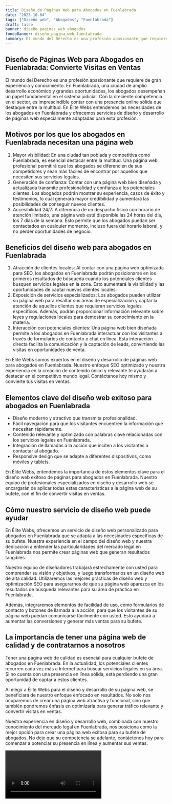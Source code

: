 ```yaml
---
title: Diseño de Páginas Web para Abogados en Fuenlabrada
date: "2023-10-04"
tags: ["Diseño web", "Abogados", "Fuenlabrada"]
draft: false
banner: diseño_paginas_web_abogados
fondoBanner: diseño_pagina_web_fuenlabrada
summary: El mundo del Derecho es una profesión apasionante que requiere de gran experiencia y conocimiento. En Fuenlabrada, una ciudad de amplio desarrollo económico y grandes oportunidades, los abogados desempeñan un papel fundamental en el sistema judicial. Con la creciente competencia en el sector, es imprescindible contar con una presencia online sólida que destaque entre la multitud. En Élite Webs entendemos las necesidades de los abogados en Fuenlabrada y ofrecemos servicios de diseño y desarrollo de páginas web especialmente adaptadas para esta profesión.
---
```



## Diseño de Páginas Web para Abogados en Fuenlabrada: Convierte Visitas en Ventas

El mundo del Derecho es una profesión apasionante que requiere de gran experiencia y conocimiento. En Fuenlabrada, una ciudad de amplio desarrollo económico y grandes oportunidades, los abogados desempeñan un papel fundamental en el sistema judicial. Con la creciente competencia en el sector, es imprescindible contar con una presencia online sólida que destaque entre la multitud. En Élite Webs entendemos las necesidades de los abogados en Fuenlabrada y ofrecemos servicios de diseño y desarrollo de páginas web especialmente adaptadas para esta profesión.

## Motivos por los que los abogados en Fuenlabrada necesitan una página web

1. Mayor visibilidad: En una ciudad tan poblada y competitiva como Fuenlabrada, es esencial destacar entre la multitud. Una página web profesional permitirá que los abogados se diferencien de sus competidores y sean más fáciles de encontrar por aquellos que necesiten sus servicios legales.
2. Generación de confianza: Contar con una página web bien diseñada y actualizada transmite profesionalidad y confianza a los potenciales clientes. Los abogados podrán mostrar su experiencia, casos de éxito y testimonios, lo cual generará mayor credibilidad y aumentará las posibilidades de conseguir nuevos clientes.
3. Accesibilidad 24/7: A diferencia de un despacho físico con horario de atención limitado, una página web está disponible las 24 horas del día, los 7 días de la semana. Esto permite que los abogados puedan ser contactados en cualquier momento, incluso fuera del horario laboral, y no perder oportunidades de negocio.

## Beneficios del diseño web para abogados en Fuenlabrada

1. Atracción de clientes locales: Al contar con una página web optimizada para SEO, los abogados en Fuenlabrada podrán posicionarse en los primeros resultados de búsqueda cuando los potenciales clientes busquen servicios legales en la zona. Esto aumentará la visibilidad y las oportunidades de captar nuevos clientes locales.
2. Exposición de servicios especializados: Los abogados pueden utilizar su página web para resaltar sus áreas de especialización y captar la atención de aquellos clientes que requieran servicios legales específicos. Además, podrán proporcionar información relevante sobre leyes y regulaciones locales para demostrar su conocimiento en la materia.
3. Interacción con potenciales clientes: Una página web bien diseñada permite a los abogados en Fuenlabrada interactuar con los visitantes a través de formularios de contacto o chat en línea. Esta interacción directa facilita la comunicación y la captación de leads, convirtiendo las visitas en oportunidades de venta.

En Élite Webs somos expertos en el diseño y desarrollo de páginas web para abogados en Fuenlabrada. Nuestro enfoque SEO optimizado y nuestra experiencia en la creación de contenido único y relevante te ayudarán a destacar en el competitivo mundo legal. Contáctanos hoy mismo y convierte tus visitas en ventas.

<GifSeo />

<Cta />

## Elementos clave del diseño web exitoso para abogados en Fuenlabrada

- Diseño moderno y atractivo que transmita profesionalidad.
- Fácil navegación para que los visitantes encuentren la información que necesitan rápidamente.
- Contenido relevante y optimizado con palabras clave relacionadas con los servicios legales en Fuenlabrada.
- Integración de llamadas a la acción que inciten a los visitantes a contactar al abogado.
- Responsive design que se adapte a diferentes dispositivos, como móviles y tablets.

En Élite Webs, entendemos la importancia de estos elementos clave para el diseño web exitoso de páginas para abogados en Fuenlabrada. Nuestro equipo de profesionales especializados en diseño y desarrollo web se encargarán de aplicar todas estas características a la página web de su bufete, con el fin de convertir visitas en ventas.

## Cómo nuestro servicio de diseño web puede ayudar

En Élite Webs, ofrecemos un servicio de diseño web personalizado para abogados en Fuenlabrada que se adapta a las necesidades específicas de su bufete. Nuestra experiencia en el campo del diseño web y nuestra dedicación a entender las particularidades del mercado legal en Fuenlabrada nos permite crear páginas web que generan resultados tangibles.

Nuestro equipo de diseñadores trabajará estrechamente con usted para comprender su visión y objetivos, y luego transformarlos en un diseño web de alta calidad. Utilizaremos las mejores prácticas de diseño web y optimización SEO para asegurarnos de que su página web aparezca en los resultados de búsqueda relevantes para su área de práctica en Fuenlabrada.

Además, integraremos elementos de facilidad de uso, como formularios de contacto y botones de llamada a la acción, para que los visitantes de su página web puedan comunicarse fácilmente con usted. Esto ayudará a aumentar las conversiones y generar más ventas para su bufete.

## La importancia de tener una página web de calidad y de contratarnos a nosotros

Tener una página web de calidad es esencial para cualquier bufete de abogados en Fuenlabrada. En la actualidad, los potenciales clientes recurren cada vez más a Internet para buscar servicios legales en su área. Si no cuenta con una presencia en línea sólida, está perdiendo una gran oportunidad de captar a estos clientes.

Al elegir a Élite Webs para el diseño y desarrollo de su página web, se beneficiará de nuestro enfoque enfocado en resultados. No solo nos ocuparemos de crear una página web atractiva y funcional, sino que también pondremos énfasis en optimizarla para generar tráfico relevante y convertir visitas en ventas.

Nuestra experiencia en diseño y desarrollo web, combinada con nuestro conocimiento del mercado legal en Fuenlabrada, nos posiciona como la mejor opción para crear una página web exitosa para su bufete de abogados. No deje que su competencia se adelante, contáctenos hoy para comenzar a potenciar su presencia en línea y aumentar sus ventas.

<Video />

<CtaBot job="Abogados" city="Fuenlabrada" />

<Gmaps query="Fuenlabrada+españa+maps" />
